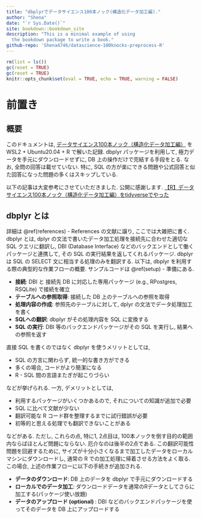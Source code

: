 ```yaml
---
title: "dbplyrでデータサイエンス100本ノック(構造化データ加工編)."
author: "Shena"
date: "`r Sys.Date()`"
site: bookdown::bookdown_site
description: "This is a minimal example of using
  the bookdown package to write a book."
github-repo: 'Shena4746/datascience-100knocks-preprocess-R'
---
```


```r
rm(list = ls())
gc(reset = TRUE)
gc(reset = TRUE)
knitr::opts_chunk$set(eval = TRUE, echo = TRUE, warning = FALSE)
```

# 前置き

## 概要
このドキュメントは, [データサイエンス100本ノック（構造化データ加工編）](https://github.com/The-Japan-DataScientist-Society/100knocks-preprocess) を WSL2 + Ubuntu20.04 + R で解いた記録. dbplyr パッケージを利用して, 極力データを手元にダウンロードせずに, DB 上の操作だけで完結する手段をとる. なお, 全問の回答は載せていない. 特に, SQL の方が楽にできる問題や公式回答と似た回答になった問題の多くはスキップしている.

以下の記事は大変参考にさせていただきました. 公開に感謝します.
[【R】データサイエンス100本ノック（構造化データ加工編）をtidyverseでやった](https://qiita.com/eitsupi/items/ae0476605cbaa3b04fc7)

## dbplyr とは {#about-dbplyr}

詳細は \@ref(references) - References の文献に譲り, ここでは大雑把に書く. dbplyr とは, 
dplyr の文法で書いたデータ加工処理を接続先に合わせた適切な SQL クエリに翻訳し, DBI (Database Interface) などのバックエンドとして働くパッケージと連携して, その SQL の実行結果を返してくれるパッケージ. dbplyr は SQL の SELECT 文に相当する処理のみを翻訳する.
以下は, dbplyr を利用する際の典型的な作業フローの概要. サンプルコードは \@ref(setup) - 準備にある.

- **接続**: DBI と 接続先 DB に対応した専用パッケージ (e.g., RPostgres, RSQLite) で接続を確立
- **テーブルへの参照取得**: 接続した DB 上のテーブルへの参照を取得 
- **処理内容の作成**: 参照先のテーブルに対して, dplyr の文法でデータ処理加工を書く
- **SQLへの翻訳**: dbplyr がその処理内容を SQL に変換する
- **SQL の実行**: DBI 等のバックエンドパッケージがその SQL を実行し, 結果への参照を返す

直接 SQL を書くのではなく dbplyr を使うメリットとしては,

- SQL の方言に関わらず, 統一的な書き方ができる
- 多くの場合, コードがより簡潔になる
- R - SQL 間の言語またぎが起こりづらい

などが挙げられる. 一方, デメリットとしては, 

- 利用するパッケージがいくつかあるので, それについての知識が追加で必要
- SQL に比べて文献が少ない
- 翻訳可能な R コード群を整理するまでに試行錯誤が必要
- 初等的と思える処理でも翻訳できないことがある

などがある. ただし, これらの点, 特に1, 2点目は, 100本ノックを倒す目的の範囲内ならばほとんど問題にならない.
厄介なのは後半の2点である. この翻訳可能性問題を回避するために, サイズが十分小さくなるまで加工したデータをローカルマシンにダウンロードし, 通常の R での加工処理に帰着させる方法をよく取る. この場合, 上述の作業フローに以下の手続きが追加される.

- **データのダウンロード**: DB 上のデータを dbplyr で手元にダウンロードする
- **ローカルでのデータ加工**: ダウンロードデータを通常のRデータとしてさらに加工する(パッケージ使い放題)
- **データのアップロード (optional) **: DBI などのバックエンドパッケージを使ってそのデータを DB 上にアップロードする
